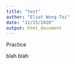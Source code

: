 ```yaml
---
title: "test"
author: "Eliot Wong-Toi"
date: "11/15/2020"
output: html_document
---
```

Practice


blah blah